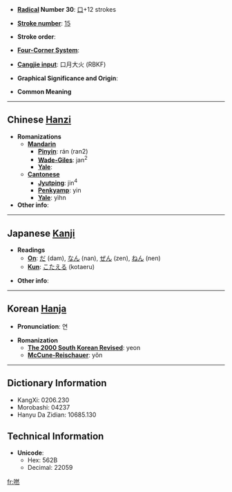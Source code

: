 * '''[[Wiktionary:Chinese radical index|Radical]] Number 30''': [[Wiktionary:Chinese radical index 口|口]]+12 strokes

* '''[[Wiktionary:Chinese total strokes index|Stroke number]]''': [[Wiktionary:Chinese total strokes index 15|15]]

* '''Stroke order''': 

* '''[[Wiktionary:Chinese four corner index|Four-Corner System]]''': 

* '''[[Wiktionary:Chinese Cangjie index|Cangjie input]]''': 口月大火 (RBKF)

* '''Graphical Significance and Origin''': 

* '''Common Meaning'''

----

== Chinese [[Hanzi]] ==

* '''Romanizations'''
** '''[[Mandarin]]'''
*** '''[[Pinyin]]''': rán (ran2)
*** '''[[Wade-Giles]]''': jan<sup>2</sup>
*** '''[[Yale]]''': 
** '''[[Cantonese]]'''
*** '''[[Jyutping]]''': jin<sup>4</sup>
*** '''[[Penkyamp]]''': yin
*** '''[[Yale]]''': yìhn
* '''Other info''': 

----

== Japanese [[Kanji]] ==

* '''Readings'''
** '''[[On]]''': [[だ]] (dam), [[なん]] (nan), [[ぜん]] (zen), [[ねん]] (nen)
** '''[[Kun]]''': [[こたえる]] (kotaeru)

* '''Other info''':  

----

== Korean [[Hanja]] ==

* '''Pronunciation''': 연

* '''Romanization'''
** '''[[The 2000 South Korean Revised Romanization|The 2000 South Korean Revised]]''': yeon
** '''[[McCune-Reischauer]]''': yŏn

----

== Dictionary Information ==

* KangXi: 0206.230
* Morobashi: 04237
* Hanyu Da Zidian: 10685.130

== Technical Information ==

* '''Unicode''':
** Hex: 562B
** Decimal: 22059

[[fr:嘫]]